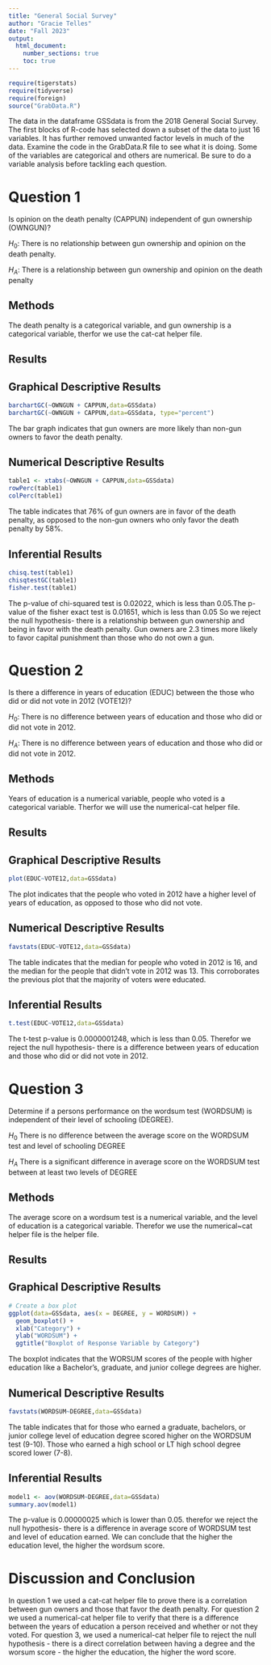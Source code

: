 ```yaml
---
title: "General Social Survey"
author: "Gracie Telles"
date: "Fall 2023"
output: 
  html_document:
    number_sections: true
    toc: true
---
```



```r
require(tigerstats)
require(tidyverse)
require(foreign)
source("GrabData.R")
```







The data in the dataframe GSSdata is from the 2018 General Social Survey. The first blocks of R-code has selected down a subset of the data to just 16 variables. It has further removed unwanted factor levels in much of the data. Examine the code in the GrabData.R file to see what it is doing. Some of the variables are categorical and others are numerical. Be sure to do a variable analysis before tackling each question.  

# Question 1

Is opinion on the death penalty (CAPPUN) independent of gun ownership (OWNGUN)?

$H_0$: There is no relationship between gun ownership and opinion on the death penalty.

$H_A$: There is a relationship between gun ownership and opinion on the death penalty

## Methods

The death penalty is a categorical variable, and gun ownership is a categorical variable, therfor we use the cat-cat helper file.

## Results

## Graphical Descriptive Results

```r
barchartGC(~OWNGUN + CAPPUN,data=GSSdata)
barchartGC(~OWNGUN + CAPPUN,data=GSSdata, type="percent")
```

The bar graph indicates that gun owners are more likely than non-gun owners to favor the death penalty.

## Numerical Descriptive Results

```r
table1 <- xtabs(~OWNGUN + CAPPUN,data=GSSdata)
rowPerc(table1)
colPerc(table1)
```

The table indicates that 76% of gun owners are in favor of the death penalty, as opposed to the non-gun owners who only favor the death penalty by 58%.


## Inferential Results

```r
chisq.test(table1)
chisqtestGC(table1)
fisher.test(table1)
```

The p-value of chi-squared test is 0.02022, which is less than 0.05.The p-value of the fisher exact test is 0.01651, which is less than 0.05 So we reject the null hypothesis- there is a relationship between gun ownership and being in favor with the death penalty. Gun owners are 2.3 times more likely to favor capital punishment than those who do not own a gun.

#  Question 2

Is there a difference in years of education (EDUC) between the those who did or did not vote in 2012 (VOTE12)?

$H_0$: There is no difference between years of education and those who did or did not vote in 2012.

$H_A$: There is no difference between years of education and those who did or did not vote in 2012.

## Methods

Years of education is a numerical variable, people who voted  is a categorical variable. Therfor we will use the numerical-cat helper file.

## Results

## Graphical Descriptive Results

```r
plot(EDUC~VOTE12,data=GSSdata)
```

The plot indicates that the people who voted in 2012 have a higher level of years of education, as opposed to those who did not vote.

## Numerical Descriptive Results

```r
favstats(EDUC~VOTE12,data=GSSdata)
```

The table indicates that the median for  people who voted in 2012 is 16, and the median for the people that didn't vote in 2012 was 13. This corroborates the previous plot that the majority of voters were educated.

## Inferential Results

```r
t.test(EDUC~VOTE12,data=GSSdata)
```

The t-test p-value is 0.0000001248, which is less than 0.05. Therefor we reject the null hypothesis- there is a difference between years of education and those who did or did not vote in 2012. 

#  Question 3

Determine if a persons performance on the wordsum test (WORDSUM) is independent of their level of schooling (DEGREE).

$H_0$ There is no difference between the average score on the WORDSUM test and level of schooling DEGREE  

$H_A$ There is a significant difference in average score on the WORDSUM test between at least two levels of DEGREE

## Methods

The average score on a wordsum test is a numerical variable, and the level of education is a categorical variable. Therefor we use the numerical~cat helper file is the helper file. 

## Results

## Graphical Descriptive Results

```r
# Create a box plot
ggplot(data=GSSdata, aes(x = DEGREE, y = WORDSUM)) +
  geom_boxplot() +
  xlab("Category") +
  ylab("WORDSUM") +
  ggtitle("Boxplot of Response Variable by Category")
```

The boxplot indicates that the WORSUM scores of the people with higher education like a Bachelor's, graduate, and junior college degrees are higher.

## Numerical Descriptive Results

```r
favstats(WORDSUM~DEGREE,data=GSSdata)
```

The table indicates that for those who earned a graduate, bachelors, or junior college level of education degree scored higher on the WORDSUM test (9-10). Those who earned a high school or LT high school degree scored lower (7-8).

## Inferential Results

```r
model1 <- aov(WORDSUM~DEGREE,data=GSSdata)
summary.aov(model1)
```

The p-value is 0.00000025 which is lower than 0.05. therefor we reject the null hypothesis- there is a difference in average score of WORDSUM test and level of education earned. We can conclude that the higher the education level, the higher the wordsum score.

# Discussion and Conclusion

In question 1 we used a cat-cat helper file to prove there is a correlation between gun owners and those that favor the death penalty. For question 2 we used a numerical-cat helper file to verify that there is a difference between the years of education a person received and whether or not they voted. For question 3, we used a numerical-cat helper file to reject the null hypothesis - there is a direct correlation between having a degree and the worsum score - the higher the education, the higher the word score.

